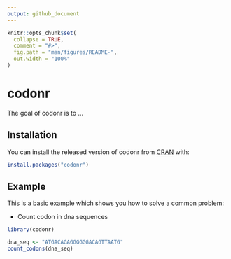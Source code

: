 ```yaml
---
output: github_document
---
```


<!-- README.md is generated from README.Rmd. Please edit that file -->

```r
knitr::opts_chunk$set(
  collapse = TRUE,
  comment = "#>",
  fig.path = "man/figures/README-",
  out.width = "100%"
)
```
# codonr

The goal of codonr is to ...

## Installation

You can install the released version of codonr from [CRAN](https://CRAN.R-project.org) with:

``` r
install.packages("codonr")
```

## Example

This is a basic example which shows you how to solve a common problem:

+ Count codon in dna sequences

```r
library(codonr)

dna_seq <- "ATGACAGAGGGGGGACAGTTAATG"
count_codons(dna_seq)
```
